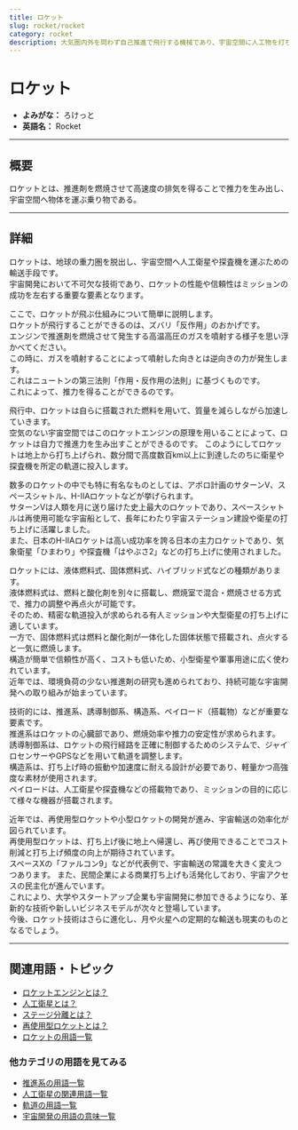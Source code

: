 ```yaml
---
title: ロケット
slug: rocket/rocket
category: rocket
description: 大気圏内外を問わず自己推進で飛行する機械であり、宇宙空間に人工物を打ち上げるための主要手段であるロケットの意味・定義・内容について解説します．
---
```



<Head>
  <script type="application/ld+json">
    {`{
      "@context": "https://schema.org",
      "@type": "DefinedTerm",
      "name": "ロケット",
      "inDefinedTermSet": "https://www.space-portal.org",
      "termCode": "rocket/rocket",
      "description": "大気圏内外を問わず自己推進で飛行する機械であり、宇宙空間に人工物を打ち上げるための主要手段であるロケットの意味・定義・内容について解説します．",
      "url": "https://www.space-portal.org/docs/rocket/rocket"
    }`}
  </script>
</Head>

# ロケット

- **よみがな：** ろけっと  
- **英語名：** Rocket  

---

## 概要

ロケットとは、推進剤を燃焼させて高速度の排気を得ることで推力を生み出し、宇宙空間へ物体を運ぶ乗り物である。

---

## 詳細

ロケットは、地球の重力圏を脱出し、宇宙空間へ人工衛星や探査機を運ぶための輸送手段です。  
宇宙開発において不可欠な技術であり、ロケットの性能や信頼性はミッションの成功を左右する重要な要素となります。  

ここで、ロケットが飛ぶ仕組みについて簡単に説明します。  
ロケットが飛行することができるのは、ズバリ「反作用」のおかげです。  
エンジンで推進剤を燃焼させて発生する高温高圧のガスを噴射する様子を思い浮かべてください。  
この時に、ガスを噴射することによって噴射した向きとは逆向きの力が発生します。  
これはニュートンの第三法則「作用・反作用の法則」に基づくものです。  
これによって、推力を得ることができるのです。  

飛行中、ロケットは自らに搭載された燃料を用いて、質量を減らしながら加速していきます。  
空気のない宇宙空間ではこのロケットエンジンの原理を用いることによって、ロケットは自力で推進力を生み出すことができるのです。
このようにしてロケットは地上から打ち上げられ、数分間で高度数百km以上に到達したのちに衛星や探査機を所定の軌道に投入します。  

数多のロケットの中でも特に有名なものとしては、アポロ計画のサターンV、スペースシャトル、H-IIAロケットなどが挙げられます。  
サターンVは人類を月に送り届けた史上最大のロケットであり、スペースシャトルは再使用可能な宇宙船として、長年にわたり宇宙ステーション建設や衛星の打ち上げに活躍しました。  
また、日本のH-IIAロケットは高い成功率を誇る日本の主力ロケットであり、気象衛星「ひまわり」や探査機「はやぶさ2」などの打ち上げに使用されました。

ロケットには、液体燃料式、固体燃料式、ハイブリッド式などの種類があります。  
液体燃料式は、燃料と酸化剤を別々に搭載し、燃焼室で混合・燃焼させる方式で、推力の調整や再点火が可能です。  
そのため、精密な軌道投入が求められる有人ミッションや大型衛星の打ち上げに適しています。  
一方で、固体燃料式は燃料と酸化剤が一体化した固体状態で搭載され、点火すると一気に燃焼します。  
構造が簡単で信頼性が高く、コストも低いため、小型衛星や軍事用途に広く使われています。  
近年では、環境負荷の少ない推進剤の研究も進められており、持続可能な宇宙開発への取り組みが始まっています。  

技術的には、推進系、誘導制御系、構造系、ペイロード（搭載物）などが重要な要素です。  
推進系はロケットの心臓部であり、燃焼効率や推力の安定性が求められます。  
誘導制御系は、ロケットの飛行経路を正確に制御するためのシステムで、ジャイロセンサーやGPSなどを用いて軌道を調整します。  
構造系は、打ち上げ時の振動や加速度に耐える設計が必要であり、軽量かつ高強度な素材が使用されます。  
ペイロードは、人工衛星や探査機などの搭載物であり、ミッションの目的に応じて様々な機器が搭載されます。

近年では、再使用型ロケットや小型ロケットの開発が進み、宇宙輸送の効率化が図られています。  
再使用型ロケットは、打ち上げ後に地上へ帰還し、再び使用できることでコスト削減と打ち上げ頻度の向上が期待されています。  
スペースXの「ファルコン9」などが代表例で、宇宙輸送の常識を大きく変えつつあります。
また、民間企業による商業打ち上げも活発化しており、宇宙アクセスの民主化が進んでいます。  
これにより、大学やスタートアップ企業も宇宙開発に参加できるようになり、革新的な技術や新しいビジネスモデルが次々と登場しています。  
今後、ロケット技術はさらに進化し、月や火星への定期的な輸送も現実のものとなるでしょう。  

---

## 関連用語・トピック

- [ロケットエンジンとは？](rocket/propulsion/rocket-engine)
- [人工衛星とは？](satellite/satellite)
- [ステージ分離とは？](rocket/system/staging)
- [再使用型ロケットとは？](rocket/type/reusable-rocket)
- [ロケットの用語一覧](category/rocket)

### 他カテゴリの用語を見てみる
- [推進系の用語一覧](category/propulsion)
- [人工衛星の関連用語一覧](category/satellite)
- [軌道の用語一覧](category/orbit)
- [宇宙開発の用語の意味一覧](category/glossary) 
